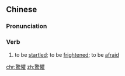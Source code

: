 {{also|惊惧}}
==Chinese==
{{zh-forms|s=惊惧}}

===Pronunciation===
{{zh-pron
|m=jīngjù
|mn=kiaⁿ-khū
|cat=v
}}

===Verb===
{{zh-verb}}

# {{lb|zh|literary}} to be [[startled]]; to be [[frightened]]; to be [[afraid]]

[[chr:驚懼]]
[[zh:驚懼]]